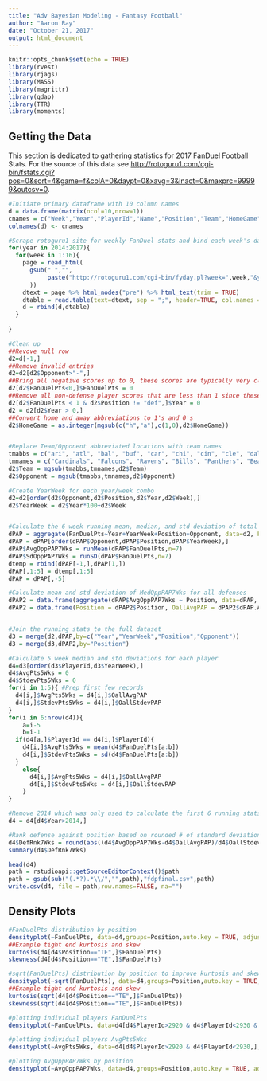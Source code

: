 ```yaml
---
title: "Adv Bayesian Modeling - Fantasy Football"
author: "Aaron Ray"
date: "October 21, 2017"
output: html_document
---
```


```r
knitr::opts_chunk$set(echo = TRUE)
library(rvest)
library(rjags)
library(MASS)
library(magrittr)
library(qdap)
library(TTR)
library(moments)
```

## Getting the Data

This section is dedicated to gathering statistics for 2017 FanDuel Football Stats. For the source of this data see <http://rotoguru1.com/cgi-bin/fstats.cgi?pos=0&sort=4&game=f&colA=0&daypt=0&xavg=3&inact=0&maxprc=99999&outcsv=0>.


```r
#Initiate primary dataframe with 10 column names
d = data.frame(matrix(ncol=10,nrow=1))
cnames = c("Week","Year","PlayerId","Name","Position","Team","HomeGame","Opponent","FanDuelPts","FanDuelSalary")
colnames(d) <- cnames

#Scrape rotoguru1 site for weekly FanDuel stats and bind each week's data to 'd'
for(year in 2014:2017){
  for(week in 1:16){
    page = read_html(
      gsub(" ","",
           paste("http://rotoguru1.com/cgi-bin/fyday.pl?week=",week,"&year=",year ,"&game=fd&scsv=1")
      ))
    dtext = page %>% html_nodes("pre") %>% html_text(trim = TRUE)
    dtable = read.table(text=dtext, sep = ";", header=TRUE, col.names = cnames, quote=NULL)
    d = rbind(d,dtable)
  }
  
}

#Clean up
##Revove null row
d2=d[-1,]
##Remove invalid entries
d2=d2[d2$Opponent>"-",]
##Bring all negative scores up to 0, these scores are typically very close to 0 anyway
d2[d2$FanDuelPts<0,]$FanDuelPts = 0
##Remove all non-defense player scores that are less than 1 since these players most likely didn't play or played very little
d2[d2$FanDuelPts < 1 & d2$Position != "def",]$Year = 0
d2 = d2[d2$Year > 0,]
##Convert home and away abbreviations to 1's and 0's
d2$HomeGame = as.integer(mgsub(c("h","a"),c(1,0),d2$HomeGame))


#Replace Team/Opponent abbreviated locations with team names
tmabbs = c("ari", "atl", "bal", "buf", "car", "chi", "cin", "cle", "dal", "den", "det", "gnb", "hou", "ind", "jac", "kan", "lac", "lar", "mia", "min", "nor", "nwe", "nyg", "nyj", "oak", "phi", "pit", "sdg", "sea", "sfo", "stl", "tam", "ten", "was")
tmnames = c("Cardinals", "Falcons", "Ravens", "Bills", "Panthers", "Bears", "Bengals", "Browns", "Cowboys", "Broncos", "Lions", "Packers", "Texans", "Colts", "Jaguars", "Chiefs", "Chargers", "Rams", "Dolphins", "Vikings", "Saints", "Patriots", "Giants", "Jets", "Raiders", "Eagles", "Steelers", "Chargers", "Seahawks", "49ers", "Rams", "Buccaneers", "Titans", "Redskins")
d2$Team = mgsub(tmabbs,tmnames,d2$Team)
d2$Opponent = mgsub(tmabbs,tmnames,d2$Opponent)

#Create YearWeek for each year/week combo
d2=d2[order(d2$Opponent,d2$Position,d2$Year,d2$Week),]
d2$YearWeek = d2$Year*100+d2$Week


#Calculate the 6 week running mean, median, and std deviation of total points scored against each defense by each position
dPAP = aggregate(FanDuelPts~Year+YearWeek+Position+Opponent, data=d2, FUN=sum)
dPAP = dPAP[order(dPAP$Opponent,dPAP$Position,dPAP$YearWeek),]
dPAP$AvgOppPAP7Wks = runMean(dPAP$FanDuelPts,n=7)
dPAP$SdOppPAP7Wks = runSD(dPAP$FanDuelPts,n=7)
dtemp = rbind(dPAP[-1,],dPAP[1,])
dPAP[,1:5] = dtemp[,1:5]
dPAP = dPAP[,-5]

#Calculate mean and std deviation of MedOppPAP7Wks for all defenses
dPAP2 = data.frame(aggregate(dPAP$AvgOppPAP7Wks ~ Position, data=dPAP, function(x) c(mean=mean(x), sd=sd(x))))
dPAP2 = data.frame(Position = dPAP2$Position, OallAvgPAP = dPAP2$dPAP.AvgOppPAP7Wks[,1], OallStdevPAP = dPAP2$dPAP.AvgOppPAP7Wks[,2])


#Join the running stats to the full dataset
d3 = merge(d2,dPAP,by=c("Year","YearWeek","Position","Opponent"))
d3 = merge(d3,dPAP2,by="Position")

#Calculate 5 week median and std deviations for each player
d4=d3[order(d3$PlayerId,d3$YearWeek),]
d4$AvgPts5Wks = 0
d4$StdevPts5Wks = 0
for(i in 1:5){ #Prep first few records
  d4[i,]$AvgPts5Wks = d4[i,]$OallAvgPAP
  d4[i,]$StdevPts5Wks = d4[i,]$OallStdevPAP
}
for(i in 6:nrow(d4)){
    a=i-5
    b=i-1
  if(d4[a,]$PlayerId == d4[i,]$PlayerId){
    d4[i,]$AvgPts5Wks = mean(d4$FanDuelPts[a:b])
    d4[i,]$StdevPts5Wks = sd(d4$FanDuelPts[a:b])
  }
    else{
      d4[i,]$AvgPts5Wks = d4[i,]$OallAvgPAP
      d4[i,]$StdevPts5Wks = d4[i,]$OallStdevPAP
    }
}

#Remove 2014 which was only used to calculate the first 6 running stats of 2015
d4 = d4[d4$Year>2014,]

#Rank defense against position based on rounded # of standard deviations from the overall average
d4$DefRnk7Wks = round(abs((d4$AvgOppPAP7Wks-d4$OallAvgPAP)/d4$OallStdevPAP))+1
summary(d4$DefRnk7Wks)

head(d4)
path = rstudioapi::getSourceEditorContext()$path
path = gsub(sub("(.*?).*\\/","",path),"fdpfinal.csv",path)
write.csv(d4, file = path,row.names=FALSE, na="")
```


## Density Plots

```r
#FanDuelPts distribution by position
densityplot(~FanDuelPts, data=d4,groups=Position,auto.key = TRUE, adjust=1.2)
##Example tight end kurtosis and skew
kurtosis(d4[d4$Position=="TE",]$FanDuelPts)
skewness(d4[d4$Position=="TE",]$FanDuelPts)

#sqrt(FanDuelPts) distribution by position to improve kurtosis and skew
densityplot(~sqrt(FanDuelPts), data=d4,groups=Position,auto.key = TRUE, adjust=1.2)
##Example tight end kurtosis and skew
kurtosis(sqrt(d4[d4$Position=="TE",]$FanDuelPts))
skewness(sqrt(d4[d4$Position=="TE",]$FanDuelPts))

#plotting individual players FanDuelPts
densityplot(~FanDuelPts, data=d4[d4$PlayerId>2920 & d4$PlayerId<2930 & d4$Year==2016,],groups=Name,auto.key = TRUE, adjust=1.2)

#plotting individual players AvgPts5Wks
densityplot(~AvgPts5Wks, data=d4[d4$PlayerId>2920 & d4$PlayerId<2930,],groups=Name,auto.key = TRUE, adjust=1.2)

#plotting AvgOppPAP7Wks by position
densityplot(~AvgOppPAP7Wks, data=d4,groups=Position,auto.key = TRUE, adjust=1.2)

```

